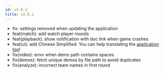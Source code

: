 ```yaml
---
id: v3-0-2
title: v3.0.2
---
```


- fix: settings removed when updating the application
- feat(match): add watch player rounds
- feat(playback): show notification with doc link when game crashes
- feat(ui): add Chinese Simplified. You can help translating the [application too](https://cs-demo-manager.com/docs/contributing#translate-application)!
- fix(video): error when demo path contains spaces
- fix(demos): fetch unique demos by file path to avoid duplicates
- fix(analyze): incorrect team names in first round
